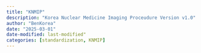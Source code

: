 ```yaml
---
title: "KNMIP"
description: "Korea Nuclear Medicine Imaging Proceudure Version v1.0"
author: "BenKorea"
date: "2025-03-01"
date-modified: last-modified"
categories: [standardization, KNMIP]
---
```










